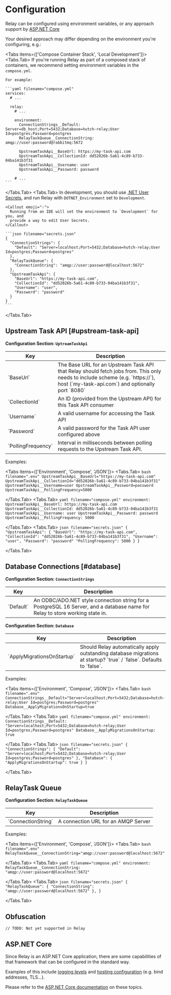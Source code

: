 
# Configuration

Relay can be configured using environment variables, or any approach support by [ASP.NET Core](https://learn.microsoft.com/en-us/aspnet/core/fundamentals/configuration/)

Your desired approach may differ depending on the environment you're configuring, e.g.:

<Tabs items={['Compose Container Stack', 'Local Development']}>
  <Tabs.Tab>
    If you're running Relay as part of a composed stack of containers, we recommend setting environment variables in the `compose.yml`.
    
    For example:

    ```yaml filename="compose.yml"
    services:
      # ...

      relay:
        # ...

        environment:
          ConnectionStrings__Default: Server=db_host;Port=5432;Database=hutch-relay;User Id=postgres;Password=postgres
          RelayTaskQueue__ConnectionString: amqp://user:password@rabbitmq:5672

          UpstreamTaskApi__BaseUrl: https://my-task-api.com
          UpstreamTaskApi__CollectionId: dd52026b-5a61-4c89-b733-04ba141b3f31
          UpstreamTaskApi__Username: user
          UpstreamTaskApi__Password: password

        # ...
    ```

  </Tabs.Tab>
  <Tabs.Tab>
    In development, you should use [.NET User Secrets](https://learn.microsoft.com/en-us/aspnet/core/security/app-secrets), and run Relay with `DOTNET_Environment` set to `Development`.

    <Callout emoji="💡">
      Running from an IDE will set the environment to `Development` for you, and
      provide a way to edit User Secrets.
    </Callout>

    ```json filename="secrets.json"
    {
      "ConnectionStrings": {
        "Default": "Server=localhost;Port=5432;Database=hutch-relay;User Id=postgres;Password=postgres"
      },
      "RelayTaskQueue": {
        "ConnectionString": "amqp://user:password@localhost:5672"
      },
      "UpstreamTaskApi": {
        "BaseUrl": "https://my-task-api.com",
        "CollectionId": "dd52026b-5a61-4c89-b733-04ba141b3f31",
        "Username": "user",
        "Password": "password"
      }
    }
    ```

  </Tabs.Tab>
</Tabs>

## Upstream Task API [#upstream-task-api]

**Configuration Section: `UptreamTaskApi`**

<Table>
  <thead>
    <Tr>
      <Th>Key</Th>
      <Th>Description</Th>
    </Tr>
  </thead>
  <tbody>
    <Tr>
      <Td>
        <Mandatory>`BaseUrl`</Mandatory>
      </Td>
      <Td>
        The Base URL for an Upstream Task API that Relay should fetch jobs from.
        This only needs to include scheme (e.g. `https://`), host
        (`my-task-api.com`) and optionally port `8080`
      </Td>
    </Tr>
    <Tr>
      <Td>
        <Mandatory>`CollectionId`</Mandatory>
      </Td>
      <Td>An ID (provided from the Upstream API) for this Task API consumer</Td>
    </Tr>
    <Tr>
      <Td>
        <Mandatory>`Username`</Mandatory>
      </Td>
      <Td>A valid username for accessing the Task API</Td>
    </Tr>
    <Tr>
      <Td>
        <Mandatory>`Password`</Mandatory>
      </Td>
      <Td>A valid password for the Task API user configured above</Td>
    </Tr>
    <Tr>
      <Td>`PollingFrequency`</Td>
      <Td>
        Interval in milliseconds between polling requests to the Upstream Task
        API.
      </Td>
    </Tr>
  </tbody>
</Table>

Examples:

<Tabs items={['Environment', 'Compose', 'JSON']}>
  <Tabs.Tab>
    ```bash filename=".env"
    UpstreamTaskApi__BaseUrl="https://my-task-api.com"
    UpstreamTaskApi__CollectionId="dd52026b-5a61-4c89-b733-04ba141b3f31"
    UpstreamTaskApi__Username=user
    UpstreamTaskApi__Password=password
    UpstreamTaskApi__PollingFrequency=5000
    ```

  </Tabs.Tab>
  <Tabs.Tab>
    ```yaml filename="compose.yml"
    environment:
      UpstreamTaskApi__BaseUrl: https://my-task-api.com
      UpstreamTaskApi__CollectionId: dd52026b-5a61-4c89-b733-04ba141b3f31
      UpstreamTaskApi__Username: user
      UpstreamTaskApi__Password: password
      UpstreamTaskApi__PollingFrequency: 5000
    ```

  </Tabs.Tab>
  <Tabs.Tab>
    ```json filename="secrets.json"
    {
      "UpstreamTaskApi": {
        "BaseUrl": "https://my-task-api.com",
        "CollectionId": "dd52026b-5a61-4c89-b733-04ba141b3f31",
        "Username": "user",
        "Password": "password"
        "PollingFrequency": 5000
      }
    }
    ```

  </Tabs.Tab>
</Tabs>

## Database Connections [#database]

**Configuration Section: `ConnectionStrings`**

<Table>
  <thead>
    <Tr>
      <Th>Key</Th>
      <Th>Description</Th>
    </Tr>
  </thead>
  <tbody>
    <Tr>
      <Td>
        <Mandatory>`Default`</Mandatory>
      </Td>
      <Td>
        An ODBC/ADO.NET style connection string for a PostgreSQL 16 Server, and
        a database name for Relay to store working state in.
      </Td>
    </Tr>
  </tbody>
</Table>

**Configuration Section: `Database`**

<Table>
  <thead>
    <Tr>
      <Th>Key</Th>
      <Th>Description</Th>
    </Tr>
  </thead>
  <tbody>
    <Tr>
      <Td>`ApplyMigrationsOnStartup`</Td>
      <Td>
        Should Relay automatically apply outstanding database migrations at
        startup? `true` / `false`. Defaults to `false`.
      </Td>
    </Tr>
  </tbody>
</Table>

Examples:

<Tabs items={['Environment', 'Compose', 'JSON']}>
  <Tabs.Tab>
    ```bash filename=".env"
    ConnectionStrings__Default="Server=localhost;Port=5432;Database=hutch-relay;User Id=postgres;Password=postgres"
    Database__ApplyMigrationsOnStartup=true
    ```

  </Tabs.Tab>
  <Tabs.Tab>
    ```yaml filename="compose.yml"
    environment:
      ConnectionStrings__Default: "Server=localhost;Port=5432;Database=hutch-relay;User Id=postgres;Password=postgres"
      Database__ApplyMigrationsOnStartup: true
    ```

  </Tabs.Tab>
  <Tabs.Tab>
    ```json filename="secrets.json"
    {
      "ConnectionStrings": {
        "Default": "Server=localhost;Port=5432;Database=hutch-relay;User Id=postgres;Password=postgres"
      },
      "Database": {
        "ApplyMigrationsOnStartup": true
      }
    }
    ```

  </Tabs.Tab>
</Tabs>

## RelayTask Queue

**Configuration Section: `RelayTaskQueue`**

<Table>
  <thead>
    <Tr>
      <Th>Key</Th>
      <Th>Description</Th>
    </Tr>
  </thead>
  <tbody>
    <Tr>
      <Td>
        <Mandatory>`ConnectionString`</Mandatory>
      </Td>
      <Td>A connection URL for an AMQP Server</Td>
    </Tr>
  </tbody>
</Table>

Examples:

<Tabs items={['Environment', 'Compose', 'JSON']}>
  <Tabs.Tab>
    ```bash filename=".env"
    RelayTaskQueue__ConnectionString="amqp://user:password@localhost:5672"
    ```

  </Tabs.Tab>
  <Tabs.Tab>
    ```yaml filename="compose.yml"
    environment:
      RelayTaskQueue__ConnectionString: "amqp://user:password@localhost:5672"
    ```

  </Tabs.Tab>
  <Tabs.Tab>
    ```json filename="secrets.json"
    {
      "RelayTaskQueue": {
        "ConnectionString": "amqp://user:password@localhost:5672"
      },
    }
    ```

  </Tabs.Tab>
</Tabs>

## Obfuscation

`// TODO: Not yet supported in Relay`

## ASP.NET Core

Since Relay is an ASP.NET Core application, there are some capabilities of that framework that can be configured in the standard way.

Examples of this include [logging levels](https://learn.microsoft.com/en-us/aspnet/core/fundamentals/logging/#configure-logging)
and [hosting configuration](https://learn.microsoft.com/en-us/aspnet/core/fundamentals/servers/kestrel/endpoints) (e.g. bind addresses, TLS...).

Please refer to the [ASP.NET Core documentation](https://learn.microsoft.com/en-us/aspnet/core/fundamentals/configuration/) on these topics.
